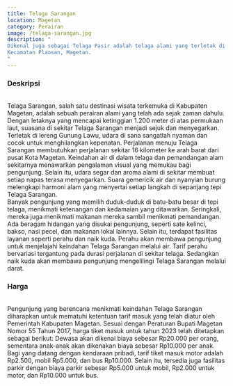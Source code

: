 ```yaml
---
title: Telaga Sarangan
location: Magetan
category: Perairan
image: /telaga-sarangan.jpg
description: "
Dikenal juga sebagai Telaga Pasir adalah telaga alami yang terletak di lereng Gunung Lawu,
Kecamatan Plaosan, Magetan.
"
---
```


<h3 class="text-center text-3xl font-bold">Deskripsi</h3>
<br />
Telaga Sarangan, salah satu destinasi wisata terkemuka di Kabupaten Magetan, adalah sebuah perairan alami yang telah
ada sejak zaman dahulu. Dengan letaknya yang mencapai ketinggian 1.200 meter di atas permukaan laut, suasana di
sekitar Telaga Sarangan menjadi sejuk dan menyegarkan. Terletak di lereng Gunung Lawu, udara di sana sangatlah nyaman
dan cocok untuk menghilangkan kepenatan. Perjalanan menuju Telaga Sarangan membutuhkan perjalanan sekitar 16 kilometer
ke arah barat dari pusat Kota Magetan. Keindahan air di dalam telaga dan pemandangan alam sekitarnya menawarkan
pengalaman visual yang memukau bagi pengunjung. Selain itu, udara segar dan aroma alami di sekitar membuat setiap
napas terasa menyegarkan. Suara gemericik air dan nyanyian burung melengkapi harmoni alam yang menyertai setiap
langkah di sepanjang tepi Telaga Sarangan.
<br />
Banyak pengunjung yang memilih duduk-duduk di batu-batu besar di tepi telaga, menikmati ketenangan dan kedamaian
yang ditawarkan. Seringkali, mereka juga menikmati makanan mereka sambil menikmati pemandangan. Ada beragam hidangan
yang disukai pengunjung, seperti sate kelinci, bakso, nasi pecel, dan makanan lokal lainnya. Selain itu, terdapat
fasilitas layanan seperti perahu dan naik kuda. Perahu akan membawa pengunjung untuk menjelajahi keindahan Telaga
Sarangan melalui air. Tarif perahu bervariasi tergantung pada durasi perjalanan di sekitar telaga. Sedangkan naik
kuda akan membawa pengunjung mengelilingi Telaga Sarangan melalui darat.

<br />
<h3 class="text-center text-3xl font-bold">Harga</h3>
<br />
Pengunjung yang berencana menikmati keindahan Telaga Sarangan diharapkan untuk mematuhi ketentuan tarif masuk yang
telah diatur oleh Pemerintah Kabupaten Magetan. Sesuai dengan Peraturan Bupati Magetan Nomor 55 Tahun 2017, harga
tiket masuk untuk tahun 2023 telah ditetapkan sebagai berikut: Dewasa akan dikenai biaya sebesar Rp20.000 per orang,
sementara anak-anak akan dikenakan biaya sebesar Rp10.000 per anak. Bagi yang datang dengan kendaraan pribadi, tarif
tiket masuk motor adalah Rp2.500, mobil Rp5.000, dan bus Rp10.000. Selain itu, tersedia juga fasilitas parkir dengan
biaya parkir sebesar Rp5.000 untuk mobil, Rp2.000 untuk motor, dan Rp10.000 untuk bus.